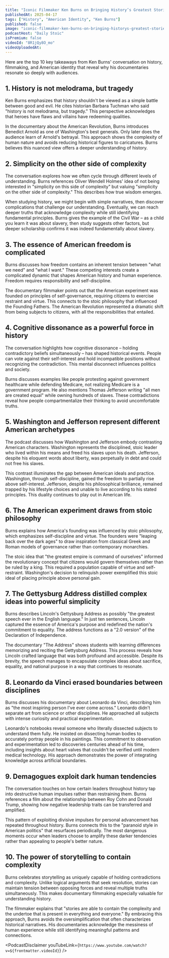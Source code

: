 ```yaml
---
title: "Iconic Filmmaker Ken Burns on Bringing History’s Greatest Stories Back to Life"
publishedAt: 2025-04-17
tags: ["History", "American Identity", "Ken Burns"]
published: false
image: "iconic-filmmaker-ken-burns-on-bringing-historys-greatest-stories-back-to-life.jpg"
podcastHost: "Daily Stoic"
isPremium: false
videoId: "8R1jQy8O_mo"
videoUploadedAt: 
---
```



<PodcastSummaryPageLayout frontmatter={frontmatter}>
Here are the top 10 key takeaways from Ken Burns' conversation on history, filmmaking, and American identity that reveal why his documentaries resonate so deeply with audiences.

## 1. History is not melodrama, but tragedy
Ken Burns emphasizes that history shouldn't be viewed as a simple battle between good and evil. He cites historian Barbara Tuchman who said "history is not melodrama, but tragedy." This perspective acknowledges that heroes have flaws and villains have redeeming qualities.

In the documentary about the American Revolution, Burns introduces Benedict Arnold as one of Washington's best generals. Only later does the audience learn of Arnold's betrayal. This approach shows the complexity of human nature and avoids reducing historical figures to caricatures. Burns believes this nuanced view offers a deeper understanding of history.

## 2. Simplicity on the other side of complexity
The conversation explores how we often cycle through different levels of understanding. Burns references Oliver Wendell Holmes' idea of not being interested in "simplicity on this side of complexity" but valuing "simplicity on the other side of complexity." This describes how true wisdom emerges.

When studying history, we might begin with simple narratives, then discover complications that challenge our understanding. Eventually, we can reach deeper truths that acknowledge complexity while still identifying fundamental principles. Burns gives the example of the Civil War – as a child you learn it was about slavery, then study suggests other factors, but deeper scholarship confirms it was indeed fundamentally about slavery.

## 3. The essence of American freedom is complicated
Burns discusses how freedom contains an inherent tension between "what we need" and "what I want." These competing interests create a complicated dynamic that shapes American history and human experience. Freedom requires responsibility and self-discipline.

The documentary filmmaker points out that the American experiment was founded on principles of self-governance, requiring citizens to exercise restraint and virtue. This connects to the stoic philosophy that influenced the Founding Fathers. The American Revolution represented a dramatic shift from being subjects to citizens, with all the responsibilities that entailed.

## 4. Cognitive dissonance as a powerful force in history
The conversation highlights how cognitive dissonance – holding contradictory beliefs simultaneously – has shaped historical events. People can vote against their self-interest and hold incompatible positions without recognizing the contradiction. This mental disconnect influences politics and society.

Burns discusses examples like people protesting against government healthcare while defending Medicare, not realizing Medicare is a government program. He also mentions Thomas Jefferson writing "all men are created equal" while owning hundreds of slaves. These contradictions reveal how people compartmentalize their thinking to avoid uncomfortable truths.

## 5. Washington and Jefferson represent different American archetypes
The podcast discusses how Washington and Jefferson embody contrasting American characters. Washington represents the disciplined, stoic leader who lived within his means and freed his slaves upon his death. Jefferson, despite his eloquent words about liberty, was perpetually in debt and could not free his slaves.

This contrast illuminates the gap between American ideals and practice. Washington, through self-discipline, gained the freedom to partially rise above self-interest. Jefferson, despite his philosophical brilliance, remained trapped by his lifestyle choices and unable to live according to his stated principles. This duality continues to play out in American life.

## 6. The American experiment draws from stoic philosophy
Burns explains how America's founding was influenced by stoic philosophy, which emphasizes self-discipline and virtue. The founders were "leaping back over the dark ages" to draw inspiration from classical Greek and Roman models of governance rather than contemporary monarchies.

The stoic idea that "the greatest empire is command of ourselves" informed the revolutionary concept that citizens would govern themselves rather than be ruled by a king. This required a population capable of virtue and self-restraint. Washington's decision to relinquish power exemplified this stoic ideal of placing principle above personal gain.

## 7. The Gettysburg Address distilled complex ideas into powerful simplicity
Burns describes Lincoln's Gettysburg Address as possibly "the greatest speech ever in the English language." In just ten sentences, Lincoln captured the essence of America's purpose and redefined the nation's commitment to equality. The address functions as a "2.0 version" of the Declaration of Independence.

The documentary "The Address" shows students with learning differences memorizing and reciting the Gettysburg Address. This process reveals how Lincoln crafted language that was both profound and accessible. Despite its brevity, the speech manages to encapsulate complex ideas about sacrifice, equality, and national purpose in a way that continues to resonate.

## 8. Leonardo da Vinci erased boundaries between disciplines
Burns discusses his documentary about Leonardo da Vinci, describing him as "the most inspiring person I've ever come across." Leonardo didn't separate art from science or other disciplines. He approached all subjects with intense curiosity and practical experimentation.

Leonardo's notebooks reveal someone who literally dissected subjects to understand them fully. He insisted on dissecting human bodies to accurately portray people in his paintings. This commitment to observation and experimentation led to discoveries centuries ahead of his time, including insights about heart valves that couldn't be verified until modern medical technology. His approach demonstrates the power of integrating knowledge across artificial boundaries.

## 9. Demagogues exploit dark human tendencies
The conversation touches on how certain leaders throughout history tap into destructive human impulses rather than restraining them. Burns references a film about the relationship between Roy Cohn and Donald Trump, showing how negative leadership traits can be transferred and amplified.

This pattern of exploiting divisive impulses for personal advancement has repeated throughout history. Burns connects this to the "paranoid style in American politics" that resurfaces periodically. The most dangerous moments occur when leaders choose to amplify these darker tendencies rather than appealing to people's better nature.

## 10. The power of storytelling to contain complexity

Burns celebrates storytelling as uniquely capable of holding contradictions and complexity. Unlike logical arguments that seek resolution, stories can maintain tension between opposing forces and reveal multiple truths simultaneously. This makes documentary filmmaking especially valuable for understanding history.

The filmmaker explains that "stories are able to contain the complexity and the undertoe that is present in everything and everyone." By embracing this approach, Burns avoids the oversimplification that often characterizes historical narratives. His documentaries acknowledge the messiness of human experience while still identifying meaningful patterns and connections.

<PodcastDisclaimer youTubeLink={`https://www.youtube.com/watch?v=${frontmatter.videoId}`} />

</PodcastSummaryPageLayout>
